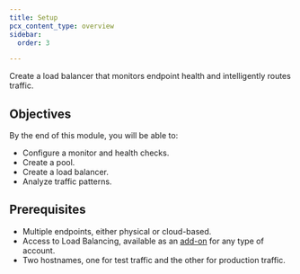 ```yaml
---
title: Setup
pcx_content_type: overview
sidebar:
  order: 3

---
```


Create a load balancer that monitors endpoint health and intelligently routes traffic.

## Objectives

By the end of this module, you will be able to:

* Configure a monitor and health checks.
* Create a pool.
* Create a load balancer.
* Analyze traffic patterns.

## Prerequisites

* Multiple endpoints, either physical or cloud-based.
* Access to Load Balancing, available as an [add-on](/load-balancing/get-started/enable-load-balancing/) for any type of account.
* Two hostnames, one for test traffic and the other for production traffic.
